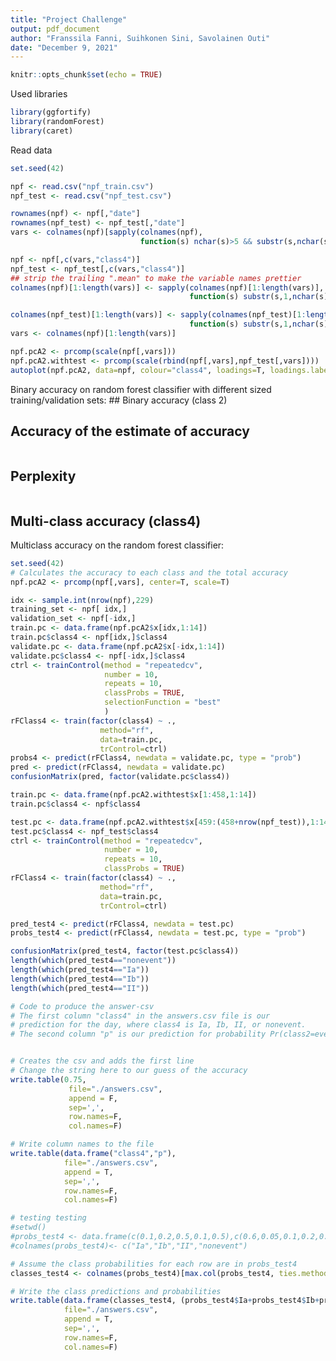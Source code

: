 ```yaml
---
title: "Project Challenge"
output: pdf_document
author: "Franssila Fanni, Suihkonen Sini, Savolainen Outi"
date: "December 9, 2021"
---
```


```r
knitr::opts_chunk$set(echo = TRUE)
```
\newpage
Used libraries
```r
library(ggfortify)
library(randomForest)
library(caret)
```

Read data

```r
set.seed(42)

npf <- read.csv("npf_train.csv")
npf_test <- read.csv("npf_test.csv")

rownames(npf) <- npf[,"date"]
rownames(npf_test) <- npf_test[,"date"]
vars <- colnames(npf)[sapply(colnames(npf),
                             function(s) nchar(s)>5 && substr(s,nchar(s)-4,nchar(s))==".mean")]

npf <- npf[,c(vars,"class4")]
npf_test <- npf_test[,c(vars,"class4")]
## strip the trailing ".mean" to make the variable names prettier
colnames(npf)[1:length(vars)] <- sapply(colnames(npf)[1:length(vars)],
                                        function(s) substr(s,1,nchar(s)-5))

colnames(npf_test)[1:length(vars)] <- sapply(colnames(npf_test)[1:length(vars)],
                                        function(s) substr(s,1,nchar(s)-5))
vars <- colnames(npf)[1:length(vars)]
```



```r
npf.pcA2 <- prcomp(scale(npf[,vars]))
npf.pcA2.withtest <- prcomp(scale(rbind(npf[,vars],npf_test[,vars])))
autoplot(npf.pcA2, data=npf, colour="class4", loadings=T, loadings.label=T)
```


Binary accuracy on random forest classifier with different sized training/validation sets:
## Binary accuracy (class 2)


## Accuracy of the estimate of accuracy

```r

```

## Perplexity

```r

```

## Multi-class accuracy (class4)

Multiclass accuracy on the random forest classifier:

```r
set.seed(42)
# Calculates the accuracy to each class and the total accuracy
npf.pcA2 <- prcomp(npf[,vars], center=T, scale=T)

idx <- sample.int(nrow(npf),229)
training_set <- npf[ idx,]
validation_set <- npf[-idx,]
train.pc <- data.frame(npf.pcA2$x[idx,1:14])
train.pc$class4 <- npf[idx,]$class4
validate.pc <- data.frame(npf.pcA2$x[-idx,1:14])
validate.pc$class4 <- npf[-idx,]$class4
ctrl <- trainControl(method = "repeatedcv",
                     number = 10,
                     repeats = 10,
                     classProbs = TRUE,
                     selectionFunction = "best"
                     )
rFClass4 <- train(factor(class4) ~ .,
                    method="rf",
                    data=train.pc,
                    trControl=ctrl)
probs4 <- predict(rFClass4, newdata = validate.pc, type = "prob")
pred <- predict(rFClass4, newdata = validate.pc)
confusionMatrix(pred, factor(validate.pc$class4))

```


```r
train.pc <- data.frame(npf.pcA2.withtest$x[1:458,1:14])
train.pc$class4 <- npf$class4

test.pc <- data.frame(npf.pcA2.withtest$x[459:(458+nrow(npf_test)),1:14])
test.pc$class4 <- npf_test$class4
ctrl <- trainControl(method = "repeatedcv",
                     number = 10,
                     repeats = 10,
                     classProbs = TRUE)
rFClass4 <- train(factor(class4) ~ .,
                    method="rf",
                    data=train.pc,
                    trControl=ctrl)

pred_test4 <- predict(rFClass4, newdata = test.pc)
probs_test4 <- predict(rFClass4, newdata = test.pc, type = "prob")

confusionMatrix(pred_test4, factor(test.pc$class4))
length(which(pred_test4=="nonevent"))
length(which(pred_test4=="Ia"))
length(which(pred_test4=="Ib"))
length(which(pred_test4=="II"))
```

```r
# Code to produce the answer-csv
# The first column "class4" in the answers.csv file is our 
# prediction for the day, where class4 is Ia, Ib, II, or nonevent.
# The second column "p" is our prediction for probability Pr(class2=event)


# Creates the csv and adds the first line
# Change the string here to our guess of the accuracy
write.table(0.75,
             file="./answers.csv",
             append = F,
             sep=',',
             row.names=F,
             col.names=F)

# Write column names to the file
write.table(data.frame("class4","p"),
            file="./answers.csv",
            append = T,
            sep=',',
            row.names=F,
            col.names=F)

# testing testing
#setwd()
#probs_test4 <- data.frame(c(0.1,0.2,0.5,0.1,0.5),c(0.6,0.05,0.1,0.2,0.05),c(0.1,0.7,0.2,0.2,0.15),c(0.2,0.05,0.2,0.5,0.3))
#colnames(probs_test4)<- c("Ia","Ib","II","nonevent")

# Assume the class probabilities for each row are in probs_test4
classes_test4 <- colnames(probs_test4)[max.col(probs_test4, ties.method = "first")]

# Write the class predictions and probabilities
write.table(data.frame(classes_test4, (probs_test4$Ia+probs_test4$Ib+probs_test4$II)),
            file="./answers.csv",
            append = T,
            sep=',',
            row.names=F,
            col.names=F)

```

